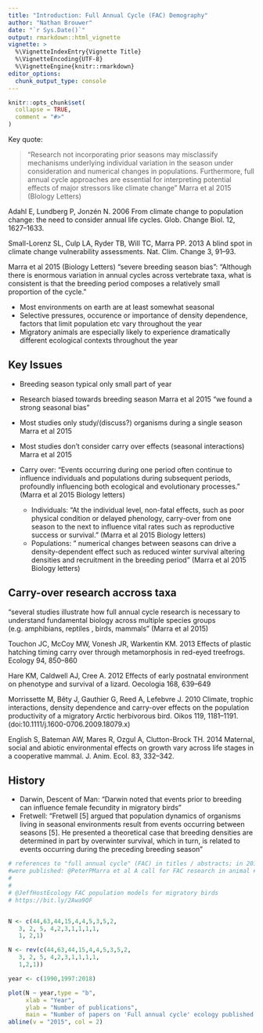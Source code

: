 ```yaml
---
title: "Introduction: Full Annual Cycle (FAC) Demography"
author: "Nathan Brouwer"
date: "`r Sys.Date()`"
output: rmarkdown::html_vignette
vignette: >
  %\VignetteIndexEntry{Vignette Title}
  %\VignetteEncoding{UTF-8}
  %\VignetteEngine{knitr::rmarkdown}
editor_options: 
  chunk_output_type: console
---
```


```r
knitr::opts_chunk$set(
  collapse = TRUE,
  comment = "#>"
)
```


Key quote:

> "Research not incorporating prior seasons may misclassify mechanisms underlying individual variation in the season under consideration and numerical changes in populations. Furthermore, full annual cycle approaches are essential for interpreting potential effects of major stressors like climate change " Marra et al 2015 (BIology Letters)

Adahl E, Lundberg P, Jonzén N. 2006 From climate change to population change: the need to consider annual life cycles. Glob. Change Biol. 12, 1627–1633.

Small-Lorenz SL, Culp LA, Ryder TB, Will TC, Marra PP. 2013 A blind spot in climate change vulnerability assessments. Nat. Clim. Change 3, 91–93.

Marra et al 2015 (Biology Letters) "severe breeding season bias": "Although there is enormous variation in annual cycles across vertebrate taxa, what is consistent is that the breeding period composes a relatively small proportion of the cycle."


* Most environments on earth are at least somewhat seasonal
* Selective pressures, occurence or importance of density dependence, factors that limit population etc vary throughout the year
* Migratory animals are especially likely to experience dramatically different ecological contexts throughout the year

## Key Issues

* Breeding season typical only small part of year
* Research biased towards breeding season Marra et al 2015 "we found a strong seasonal bias"
* Most studies only study/(discuss?) organisms during a single season Marra et al 2015 
* Most studies don't consider carry over effects (seasonal interactions) Marra et al 2015 

* Carry over: "Events occurring during one period often continue to influence individuals and populations during subsequent periods, profoundly influencing both ecological and evolutionary processes." (Marra et al 2015 Biology letters)
  - Individuals: "At the individual level, non-fatal effects, such as poor physical condition or delayed phenology, carry-over from one season to the next to influence vital rates such as reproductive success or survival." (Marra et al 2015 Biology letters)
  - Populations: " numerical changes between seasons can drive a density-dependent effect such as reduced winter survival altering densities and recruitment in the breeding period" (Marra et al 2015 Biology letters)
  
  
## Carry-over research accross taxa

 "several studies illustrate how full annual cycle research is necessary to understand fundamental biology across multiple species groups (e.g. amphibians, reptiles , birds, mammals" (Marra et al 2015)
 
 Touchon JC, McCoy MW, Vonesh JR, Warkentin KM. 2013 Effects of plastic hatching timing carry over through metamorphosis in red-eyed treefrogs. Ecology 94, 850–860
 
 Hare KM, Caldwell AJ, Cree A. 2012 Effects of early postnatal environment on phenotype and survival of a lizard. Oecologia 168, 639–649
 
 Morrissette M, Bêty J, Gauthier G, Reed A, Lefebvre J. 2010 Climate, trophic interactions, density dependence and carry-over effects on the population productivity of a migratory Arctic herbivorous bird. Oikos 119, 1181–1191. (doi:10.1111/j.1600-0706.2009.18079.x)
 
 English S, Bateman AW, Mares R, Ozgul A, Clutton-Brock TH. 2014 Maternal, social and abiotic environmental effects on growth vary across life stages in a cooperative mammal. J. Anim. Ecol. 83, 332–342.
  

## History

* Darwin, Descent of Man: "Darwin noted that events prior to breeding can influence female fecundity in migratory birds"
* Fretwell: "Fretwell [5] argued that population dynamics of organisms living in seasonal environments result from events occurring between seasons [5]. He presented a theoretical case that breeding densities are determined in part by overwinter survival, which in turn, is related to events occurring during the preceding breeding season"



```r
# references to "full annual cycle" (FAC) in titles / abstracts; in 2015 2 major papers 
#were published: @PeterPMarra et al A call for FAC research in animal #ecology #https://bit.ly/2KhqKag
#  
# 
# @JeffHostEcology FAC population models for migratory birds
# https://bit.ly/2Awa9QF


N <- c(44,63,44,15,4,4,5,3,5,2,
   3, 2, 5, 4,2,3,1,1,1,1,
   1, 2,1)

N <- rev(c(44,63,44,15,4,4,5,3,5,2,
   3, 2, 5, 4,2,3,1,1,1,1,
   1,2,1))

year <- c(1990,1997:2018)

plot(N ~ year,type = "b",
     xlab = "Year",
     ylab = "Number of publications",
     main = "Number of papers on 'Full annual cycle' ecology published per year")
abline(v = "2015", col = 2)
```

